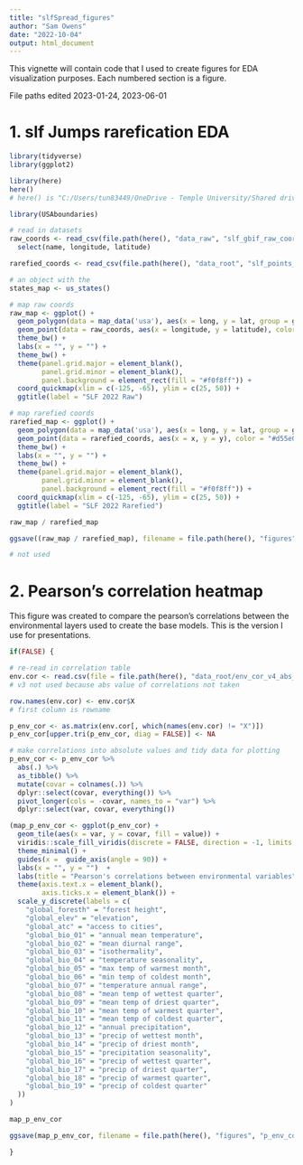 ```yaml
---
title: "slfSpread_figures"
author: "Sam Owens"
date: "2022-10-04"
output: html_document
---
```


This vignette will contain code that I used to create figures for EDA visualization purposes. Each numbered section is a figure.

File paths edited 2023-01-24, 2023-06-01

# 1. slf Jumps rarefication EDA

```r

library(tidyverse)
library(ggplot2)

library(here)
here()
# here() is "C:/Users/tun83449/OneDrive - Temple University/Shared drives/slfClimate/projects/slfSpread/slfSpread_pkg"

library(USAboundaries)

```

```r

# read in datasets
raw_coords <- read_csv(file.path(here(), "data_raw", "slf_gbif_raw_coords_2022-07-13.csv")) %>%
  select(name, longitude, latitude)

rarefied_coords <- read_csv(file.path(here(), "data_root", "slf_points_cleaned_v0.csv"))

# an object with the 
states_map <- us_states()

# map raw coords
raw_map <- ggplot() +
  geom_polygon(data = map_data('usa'), aes(x = long, y = lat, group = group), fill = "#FFFFFF", color = "black", lwd = 0.15) + #world map
  geom_point(data = raw_coords, aes(x = longitude, y = latitude), color = "#d55e00", alpha = 0.50) +
  theme_bw() +
  labs(x = "", y = "") +
  theme_bw() +
  theme(panel.grid.major = element_blank(),
        panel.grid.minor = element_blank(),
        panel.background = element_rect(fill = "#f0f8ff")) +
  coord_quickmap(xlim = c(-125, -65), ylim = c(25, 50)) +
  ggtitle(label = "SLF 2022 Raw")

# map rarefied coords
rarefied_map <- ggplot() +
  geom_polygon(data = map_data('usa'), aes(x = long, y = lat, group = group), fill = "#FFFFFF", color = "black", lwd = 0.15) + #world map
  geom_point(data = rarefied_coords, aes(x = x, y = y), color = "#d55e00", alpha = 0.50) +
  theme_bw() +
  labs(x = "", y = "") +
  theme_bw() +
  theme(panel.grid.major = element_blank(),
        panel.grid.minor = element_blank(),
        panel.background = element_rect(fill = "#f0f8ff")) +
  coord_quickmap(xlim = c(-125, -65), ylim = c(25, 50)) +
  ggtitle(label = "SLF 2022 Rarefied")

raw_map / rarefied_map

ggsave((raw_map / rarefied_map), filename = file.path(here(), "figures", "slf_raw_vs_rarefied.png"), height = 10, width = 10)

# not used

```

# 2. Pearson's correlation heatmap 

This figure was created to compare the pearson's correlations between the environmental layers used to create the base models. This is the version I use for presentations.

```r

if(FALSE) {

# re-read in correlation table 
env.cor <- read.csv(file = file.path(here(), "data_root/env_cor_v4_abs_2022_downsampled.csv"))
# v3 not used because abs value of correlations not taken

row.names(env.cor) <- env.cor$X
# first column is rowname

p_env_cor <- as.matrix(env.cor[, which(names(env.cor) != "X")])
p_env_cor[upper.tri(p_env_cor, diag = FALSE)] <- NA

# make correlations into absolute values and tidy data for plotting
p_env_cor <- p_env_cor %>%
  abs(.) %>%
  as_tibble() %>%
  mutate(covar = colnames(.)) %>%
  dplyr::select(covar, everything()) %>%
  pivot_longer(cols = -covar, names_to = "var") %>%
  dplyr::select(var, covar, everything()) 

(map_p_env_cor <- ggplot(p_env_cor) +
  geom_tile(aes(x = var, y = covar, fill = value)) +
  viridis::scale_fill_viridis(discrete = FALSE, direction = -1, limits = c(0,1), name = "Correlation", na.value = "white") +
  theme_minimal() +
  guides(x =  guide_axis(angle = 90)) +
  labs(x = "", y = "")  +
  labs(title = "Pearson's correlations between environmental variables") +
  theme(axis.text.x = element_blank(),
        axis.ticks.x = element_blank()) +
  scale_y_discrete(labels = c(
    "global_foresth" = "forest height",
    "global_elev" = "elevation",
    "global_atc" = "access to cities",
    "global_bio_01" = "annual mean temperature",
    "global_bio_02" = "mean diurnal range",
    "global_bio_03" = "isothermality",
    "global_bio_04" = "temperature seasonality",
    "global_bio_05"	= "max temp of warmest month",
    "global_bio_06" = "min temp of coldest month",
    "global_bio_07" = "temperature annual range",
    "global_bio_08"	= "mean temp of wettest quarter",
    "global_bio_09" = "mean temp of driest quarter",
    "global_bio_10" = "mean temp of warmest quarter",
    "global_bio_11"	= "mean temp of coldest quarter",
    "global_bio_12" = "annual precipitation",
    "global_bio_13" = "precip of wettest month",
    "global_bio_14" = "precip of driest month",
    "global_bio_15" = "precipitation seasonality",
    "global_bio_16" = "precip of wettest quarter",
    "global_bio_17"	= "precip of driest quarter",
    "global_bio_18" = "precip of warmest quarter",
    "global_bio_19" = "precip of coldest quarter"
  ))
)

map_p_env_cor

ggsave(map_p_env_cor, filename = file.path(here(), "figures", "p_env_cor2022_v5_pres.png"), height = 8, width = 10)

}

```

